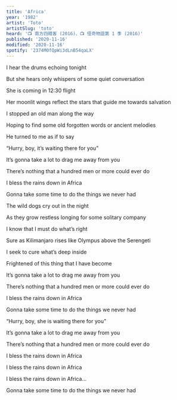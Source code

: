 ```yaml
---
title: 'Africa'
year: '1982'
artist: 'Toto'
artistSlug: 'toto'
heard: '📺 南方四賤客 (2016)、📺 怪奇物語第 1 季 (2016)'
published: '2020-11-16'
modified: '2020-11-16'
spotify: '2374M0fQpWi3dLnB54qaLX'
---
```


<LyricSection>

I hear the drums echoing tonight

But she hears only whispers of some quiet conversation

She is coming in 12:30 flight

Her moonlit wings reflect the stars that guide me towards salvation

</LyricSection>

<LyricSection>

I stopped an old man along the way

Hoping to find some old forgotten words or ancient melodies

He turned to me as if to say

&ldquo;Hurry, boy, it&rsquo;s waiting there for you&rdquo;

</LyricSection>

<LyricSection>

It&rsquo;s gonna take a lot to drag me away from you

There&rsquo;s nothing that a hundred men or more could ever do

I bless the rains down in Africa

Gonna take some time to do the things we never had

</LyricSection>

<LyricSection>

The wild dogs cry out in the night

As they grow restless longing for some solitary company

I know that I must do what&rsquo;s right

Sure as Kilimanjaro rises like Olympus above the Serengeti

</LyricSection>

<LyricSection>

I seek to cure what&rsquo;s deep inside

Frightened of this thing that I have become

</LyricSection>

<LyricSection>

It&rsquo;s gonna take a lot to drag me away from you

There&rsquo;s nothing that a hundred men or more could ever do

I bless the rains down in Africa

Gonna take some time to do the things we never had

</LyricSection>

<LyricSection>

&ldquo;Hurry, boy, she is waiting there for you&rdquo;

</LyricSection>

<LyricSection>

It&rsquo;s gonna take a lot to drag me away from you

There&rsquo;s nothing that a hundred men or more could ever do

I bless the rains down in Africa

I bless the rains down in Africa

I bless the rains down in Africa...

Gonna take some time to do the things we never had

</LyricSection>
